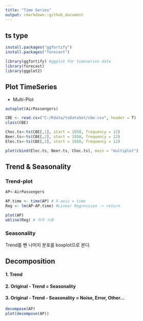 ```yaml
---
title: "Time Series"
output: rmarkdown::github_document
---
```


## ts type


```r
install.packages("ggfortify")
install.packages("forecast")

library(ggfortify) #ggplot for timeseries data
library(forecast)
library(ggplot2)

```

## Plot TimeSeries
* Multi-Plot
```r
autoplot(AirPassengers)

CBE <- read.csv("C:/Rdata/tsDataSet/cbe.csv", header = T)
class(CBE)

Choc.ts<-ts(CBE[,1], start = 1958, frequency = 12)
Beer.ts<-ts(CBE[,2], start = 1958, frequency = 12)
Elec.ts<-ts(CBE[,3], start = 1958, frequency = 12)

plot(cbind(Elec.ts, Beer.ts, Choc.ts), main = "multiplot")


```

## Trend & Seasonality
### Trend-plot 

```r

AP<-AirPassengers

AP.time <- time(AP) # X-axis = time
Reg <- lm(AP~AP.time) #Linear Regression -> return 

plot(AP)
abline(Reg) # 자주 사용


```

### Seasonality
Trend를 뺀 나머지 분포를 boxplot으로 본다.


## Decomposition
#### 1. Trend
#### 2. Original - Trend = Seasonality
#### 3. Original - Trend - Seasonality = Noise, Error, Other...
```r

decompose(AP)
plot(decompose(AP))

```

